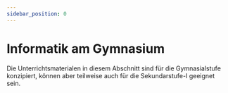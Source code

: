 ```yaml
---
sidebar_position: 0
---
```


# Informatik am Gymnasium
Die Unterrichtsmaterialen in diesem Abschnitt sind für die Gymnasialstufe konzipiert, können aber teilweise auch für
die Sekundarstufe-I geeignet sein.
